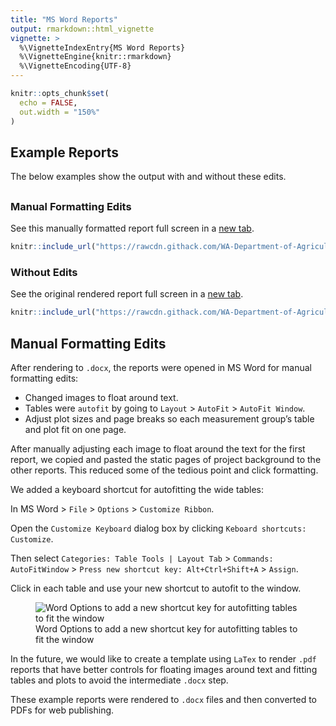 ```yaml
---
title: "MS Word Reports"
output: rmarkdown::html_vignette
vignette: >
  %\VignetteIndexEntry{MS Word Reports}
  %\VignetteEngine{knitr::rmarkdown}
  %\VignetteEncoding{UTF-8}
---
```


```r
knitr::opts_chunk$set(
  echo = FALSE,
  out.width = "150%"
)
```

```{=html}
<style>

.tabset-pills .tab-content {
    border: 0px;
}

</style>
```
## Example Reports

The below examples show the output with and without these edits.

##  {.tabset .tabset-pills}

### Manual Formatting Edits

See this manually formatted report full screen in a [new tab](https://rawcdn.githack.com/WA-Department-of-Agriculture/soils/2206de2c25ab7da9a097c9e16312d1d1783c1750/inst/example_reports/example_producer_report.pdf "See the manually edited .docx report without edits in full screen."){target="_blank"}.

```r
knitr::include_url("https://rawcdn.githack.com/WA-Department-of-Agriculture/soils/2206de2c25ab7da9a097c9e16312d1d1783c1750/inst/example_reports/example_producer_report.pdf", height = "500px")
```

### Without Edits

See the original rendered report full screen in a [new tab](https://rawcdn.githack.com/WA-Department-of-Agriculture/soils/2206de2c25ab7da9a097c9e16312d1d1783c1750/inst/example_reports/example_producer_report_noManualEdits.pdf "See the original .docx report without edits in full screen."){target="_blank"}.

```r
knitr::include_url("https://rawcdn.githack.com/WA-Department-of-Agriculture/soils/2206de2c25ab7da9a097c9e16312d1d1783c1750/inst/example_reports/example_producer_report_noManualEdits.pdf", height = "500px")
```

## Manual Formatting Edits

After rendering to `.docx`, the reports were opened in MS Word for manual formatting edits:

-   Changed images to float around text.
-   Tables were `autofit` by going to `Layout` \> `AutoFit` \> `AutoFit Window`.
-   Adjust plot sizes and page breaks so each measurement group's table and plot fit on one page.

After manually adjusting each image to float around the text for the first report, we copied and pasted the static pages of project background to the other reports. This reduced some of the tedious point and click formatting.

We added a keyboard shortcut for autofitting the wide tables:

In MS Word \> `File` \> `Options` \> `Customize Ribbon`.

Open the `Customize Keyboard` dialog box by clicking `Keboard shortcuts: Customize`.

Then select `Categories: Table Tools | Layout Tab` \> `Commands: AutoFitWindow` \> `Press new shortcut key: Alt+Ctrl+Shift+A` \> `Assign`.

Click in each table and use your new shortcut to autofit to the window.

![Word Options to add a new shortcut key for autofitting tables to fit the window](images/autofit.png)

In the future, we would like to create a template using `LaTex` to render `.pdf` reports that have better controls for floating images around text and fitting tables and plots to avoid the intermediate `.docx` step.

These example reports were rendered to `.docx` files and then converted to PDFs for web publishing.
